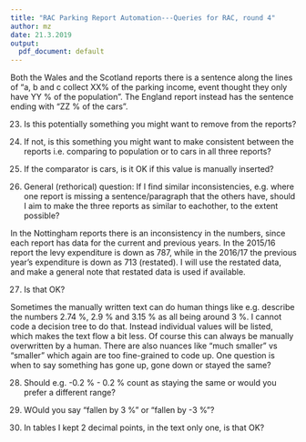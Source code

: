 ```yaml
---
title: "RAC Parking Report Automation---Queries for RAC, round 4"
author: mz
date: 21.3.2019
output:
  pdf_document: default
---
```

  
Both the Wales and the Scotland reports there is a sentence along the lines of "a, b and c collect XX% of the parking income, event thought they only have YY % of the population". The England report instead has the sentence ending with "ZZ % of the cars". 

23. Is this potentially something you might want to remove from the reports?

24. If not, is this something you might want to make consistent between the reports i.e. comparing to population or to cars in all three reports?

25. If the comparator is cars, is it OK if this value is manually inserted?

 26. General (rethorical) question: If I find similar inconsistencies, e.g. where one report is missing a sentence/paragraph that the others have, should I aim to make the three reports as similar to eachother, to the extent possible? 
 
In the Nottingham reports there is an inconsistency in the numbers, since each report has data for the current and previous years. In the 2015/16 report the levy expenditure is down as 787, while in the 2016/17 the previous year's expenditure is down as 713 (restated). I will use the restated data, and make a general note that restated data is used if available.

27. Is that OK?

Sometimes the manually written text can do human things like e.g. describe the numbers 2.74 %, 2.9 % and 3.15 % as all being around 3 %. I cannot code a decision tree to do that. Instead individual values will be listed, which makes the text flow a bit less. Of course this can always be manually overwritten by a human. There are also nuances like "much smaller" vs "smaller" which again are too fine-grained to code up. One question is when to say something has gone up, gone down or stayed the same?

28. Should e.g. -0.2 % - 0.2 % count as staying the same or would you prefer a different range?

29. WOuld you say "fallen by 3 %" or "fallen by -3 %"?

30. In tables I kept 2 decimal points, in the text only one, is that OK?
